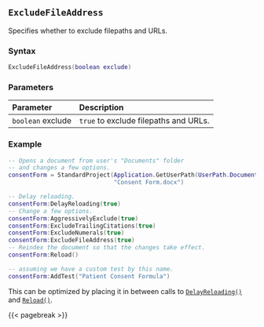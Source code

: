 ## `ExcludeFileAddress` {#standard-excludefileaddress}

Specifies whether to exclude filepaths and URLs.

### Syntax {-}

``` .lua
ExcludeFileAddress(boolean exclude)
```

### Parameters {-}

**Parameter** | **Description**
| :-- | :-- |
`boolean` exclude | `true` to exclude filepaths and URLs.

### Example {-}

``` .lua
-- Opens a document from user's "Documents" folder
-- and changes a few options.
consentForm = StandardProject(Application.GetUserPath(UserPath.Documents) ..
                              "Consent Form.docx")

-- Delay reloading.
consentForm:DelayReloading(true)
-- Change a few options.
consentForm:AggressivelyExclude(true)
consentForm:ExcludeTrailingCitations(true)
consentForm:ExcludeNumerals(true)
consentForm:ExcludeFileAddress(true)
-- Reindex the document so that the changes take effect.
consentForm:Reload()

-- assuming we have a custom test by this name.
consentForm:AddTest("Patient Consent Formula")
```

::: {.tipsection data-latex=""}
This can be optimized by placing it in between calls to [`DelayReloading()`](#standard-delayreloading) and [`Reload()`](#standard-reload).
:::

{{< pagebreak >}}